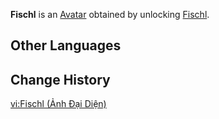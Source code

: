 {{About|the Avatar|the playable character|Fischl}}
{{Avatar Infobox
|title    = Fischl
|id       = 1000
|image    = Fischl Avatar.png
|type     = Character
|features = Fischl
|obtain   = Unlock [[Fischl]]
}}
'''Fischl''' is an [[Avatar]] obtained by unlocking [[Fischl]].

==Other Languages==
{{Other Languages
|Transclude_1 = Fischl;1#0
}}

==Change History==
{{Change History|1.0}}

[[vi:Fischl (Ảnh Đại Diện)]]
